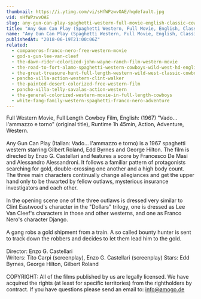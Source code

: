 ```yaml
---
thumbnail: https://i.ytimg.com/vi/sHfWPzwvOAE/hqdefault.jpg
vid: sHfWPzwvOAE
slug: any-gun-can-play-spaghetti-western-full-movie-english-classic-cowboy-film-free-full-westerns
title: "Any Gun Can Play (Spaghetti Western, Full Movie, English, Classic Cowboy Film) *free full westerns*"
name: "Any Gun Can Play (Spaghetti Western, Full Movie, English, Classic Cowboy Film) *free full westerns*"
publishedAt: "2018-06-19T21:00:06Z"
related:
  - companeros-franco-nero-free-western-movie
  - god-s-gun-lee-van-cleef
  - the-dawn-rider-colorized-john-wayne-ranch-film-western-movie
  - the-road-to-fort-alamo-spaghetti-western-cowboys-wild-west-hd-english
  - the-great-treasure-hunt-full-length-western-wild-west-classic-cowboy-movie-full-movies
  - pancho-villa-action-western-clint-walker
  - the-painted-desert-colorized-free-western-film
  - pancho-villa-telly-savalas-action-western
  - the-general-colorized-western-movie-in-full-length-cowboys
  - white-fang-family-western-spaghetti-franco-nero-adventure
---
```


Full Western Movie, Full Length Cowboy Film, English: (1967) "Vado... l'ammazzo e torno" (original title), Runtime 1h 45min, Action, Adventure, Western.<br />
<br />
Any Gun Can Play (Italian: Vado... l'ammazzo e torno) is a 1967 spaghetti western starring Gilbert Roland, Edd Byrnes and George Hilton. The film is directed by Enzo G. Castellari and features a score by Francesco De Masi and Alessandro Alessandroni. It follows a familiar pattern of protagonists searching for gold, double-crossing one another and a high body count. The three main characters continually change allegiances and get the upper hand only to be thwarted by fellow outlaws, mysterious insurance investigators and each other.<br />
<br />
In the opening scene one of the three outlaws is dressed very similar to Clint Eastwood's character in the "Dollars" trilogy, one is dressed as Lee Van Cleef's characters in those and other westerns, and one as Franco Nero's character Django.<br />
<br />
A gang robs a gold shipment from a train. A so called bounty hunter is sent to track down the robbers and decides to let them lead him to the gold.<br />
<br />
Director: Enzo G. Castellari<br />
Writers: Tito Carpi (screenplay), Enzo G. Castellari (screenplay) Stars: Edd Byrnes, George Hilton, Gilbert Roland<br />
<br />
COPYRIGHT: All of the films published by us are legally licensed. We have acquired the rights (at least for specific territories) from the rightholders by contract. If you have questions please send an email to: info@amogo.de